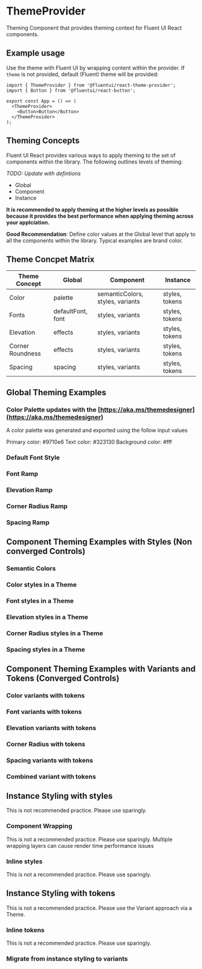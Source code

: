 
<Meta title="Components/ThemeProvider" component={ThemeProvider} />

# ThemeProvider
Theming Component that provides theming context for Fluent UI React components.

## Example usage
Use the theme with Fluent UI by wrapping content within the provider. If `theme` is not provided, default (Fluent) theme will be provided:

```tsx
import { ThemeProvider } from '@fluentui/react-theme-provider';
import { Button } from '@fluentui/react-button';

export const App = () => (
  <ThemeProvider>
    <Button>Button</Button>
  </ThemeProvider>
);
```

## Theming Concepts
Fluent UI React provides various ways to apply theming to the set of components within the library. The following outlines levels of theming:

*TODO: Update with defintions*
- Global
- Component
- Instance

**It is recommended to apply theming at the higher levels as possible because it provides the best performance when applying theming across your applciation.**

**Good Recommendation**: Define color values at the Global level that apply to all the components within the library. Typical examples are brand color.

## Theme Concpet Matrix
| Theme Concept    | Global            | Component              | Instance       |
| ---------------- | ----------------- | ---------------------- | -------------- |
| Color            | palette           | semanticColors, styles, variants | styles, tokens |
| Fonts            | defaultFont, font | styles, variants       | styles, tokens |
| Elevation        | effects           | styles, variants       | styles, tokens |
| Corner Roundness | effects           | styles, variants       | styles, tokens |
| Spacing          | spacing           | styles, variants       | styles, tokens |

## Global Theming Examples

### Color Palette updates with the [https://aka.ms/themedesigner](https://aka.ms/themedesigner)
A color palette was generated and exported using the follow input values

Primary color: #9710e6
Text color: #323130
Background color: #fff
<Canvas>
  <Story story={stories.colorPalette} />
</Canvas>

### Default Font Style

<Canvas>
  <Story story={stories.defaultFontStyle} />
</Canvas>

### Font Ramp

<Canvas>
  <Story story={stories.fontRamp} />
</Canvas>

### Elevation Ramp

<Canvas>
  <Story story={stories.elevationRamp} />
</Canvas>

### Corner Radius Ramp

<Canvas>
  <Story story={stories.cornerRadiusRamp} />
</Canvas>

### Spacing Ramp

<Canvas>
  <Story story={stories.spacingRamp} />
</Canvas>


## Component Theming Examples with Styles (Non converged Controls)

### Semantic Colors 

### Color styles in a Theme

### Font styles in a Theme

### Elevation styles in a Theme

### Corner Radius styles in a Theme

### Spacing styles in a Theme

## Component Theming Examples with Variants and Tokens (Converged Controls)

### Color variants with tokens

<Canvas>
  <Story story={stories.colorVariants} />
</Canvas>

### Font variants with tokens

<Canvas>
  <Story story={stories.fontVariants} />
</Canvas>

### Elevation variants with tokens

<Canvas>
  <Story story={stories.elevationVariants} />
</Canvas>

### Corner Radius with tokens

<Canvas>
  <Story story={stories.cornerRadiusVariants} />
</Canvas>

### Spacing variants with tokens

<Canvas>
  <Story story={stories.spacingVariants} />
</Canvas>

### Combined variant with tokens

<Canvas>
  <Story story={stories.combinedVariants} />
</Canvas>

## Instance Styling with styles 
This is not recommended practice. Please use sparingly. 

### Component Wrapping
This is not a recommended practice. Please use sparingly. Multiple wrapping layers can cause render time performance issues

### Inline styles
This is not a recommended practice. Please use sparingly.

## Instance Styling with tokens
This is not a recommended practice. Please use the Variant approach via a Theme.

### Inline tokens
This is not a recommended practice. Please use sparingly.

### Migrate from instance styling to variants
<Canvas>
  <Story story={stories.migrateFromStylesToTokens} />
</Canvas>

